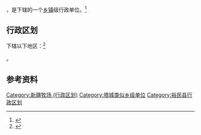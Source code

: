 {{中国乡级行政区|65/42/25/400/000}}

'''{{PAGENAMEBASE}}'''，是{{PRC admin/fullname|65/42/25/400/000|3}}下辖的一个[[乡镇|乡镇]]级行政单位。<ref>{{PRC admin/ref sgc|{{PRC admin/parent|65/42/25/400/000}}}}</ref>

== 行政区划 ==

{{PAGENAMEBASE}}下辖以下地区：<ref>{{PRC admin/ref sgc|65/42/25/400/000}}</ref>

{{PRC admin/children|65/42/25/400/000}}。

== 参考资料 ==

{{reflist}}

{{裕民县行政区划}}
{{新疆行政区划小作品}}

[[Category:新疆牧场_(行政区划)|Category:新疆牧场 (行政区划)]]
[[Category:塔城类似乡级单位|Category:塔城类似乡级单位]]
[[Category:裕民县行政区划|Category:裕民县行政区划]]